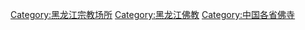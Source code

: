 [[Category:黑龙江宗教场所|Category:黑龙江宗教场所]]
[[Category:黑龙江佛教|Category:黑龙江佛教]]
[[Category:中国各省佛寺|Category:中国各省佛寺]]